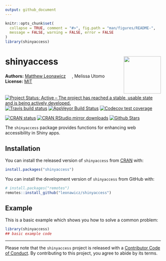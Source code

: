 ```yaml
---
output: github_document
---
```


<!-- README.md is generated from README.Rmd. Please edit that file -->

```r
knitr::opts_chunk$set(
  collapse = TRUE, comment = "#>", fig.path = "man/figures/README-", 
  message = FALSE, warning = FALSE, error = FALSE
)
library(shinyaccess)
```
# shinyaccess <img src="man/figures/logo.png" style="margin-left:10px;margin-bottom:5px;" width="120" align="right">
**Authors:** [Matthew Leonawicz](https://github.com/leonawicz) <a href="https://orcid.org/0000-0001-9452-2771" target="orcid.widget">
<image class="orcid" src="https://members.orcid.org/sites/default/files/vector_iD_icon.svg" height="16"></a>, Melissa Utomo
<br/>
**License:** [MIT](https://opensource.org/licenses/MIT)<br/>

[![Project Status: Active – The project has reached a stable, usable state and is being actively developed.](http://www.repostatus.org/badges/latest/active.svg)](http://www.repostatus.org/#active)
[![Travis build status](https://travis-ci.org/ropensci/shinyaccess.svg?branch=master)](https://travis-ci.org/ropensci/shinyaccess)
[![AppVeyor Build Status](https://ci.appveyor.com/api/projects/status/github/ropensci/shinyaccess?branch=master&svg=true)](https://ci.appveyor.com/project/leonawicz/shinyaccess)
[![Codecov test coverage](https://codecov.io/gh/ropensci/shinyaccess/branch/master/graph/badge.svg)](https://codecov.io/gh/ropensci/shinyaccess?branch=master)

[![CRAN status](http://www.r-pkg.org/badges/version/shinyaccess)](https://cran.r-project.org/package=shinyaccess)
[![CRAN RStudio mirror downloads](http://cranlogs.r-pkg.org/badges/shinyaccess)](https://cran.r-project.org/package=shinyaccess)
[![Github Stars](https://img.shields.io/github/stars/ropensci/shinyaccess.svg?style=social&label=Github)](https://github.com/ropensci/shinyaccess)

The `shinyaccess` package provides functions for enhancing web accessibility in Shiny apps.

## Installation

You can install the released version of `shinyaccess` from [CRAN](https://CRAN.R-project.org) with:

``` r
install.packages("shinyaccess")
```

You can install the development version of `shinyaccess` from GitHub with:

``` r
# install.packages("remotes")
remotes::install_github("leonawicz/shinyaccess")
```

## Example

This is a basic example which shows you how to solve a common problem:

```r
library(shinyaccess)
## basic example code
```

---

Please note that the `shinyaccess` project is released with a [Contributor Code of Conduct](https://github.com/leonawicz/shinyaccess/blob/master/CODE_OF_CONDUCT.md). By contributing to this project, you agree to abide by its terms.
